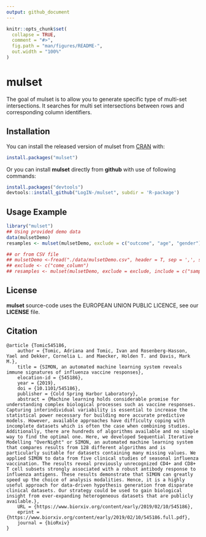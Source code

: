 ```yaml
---
output: github_document
---
```


<!-- README.md is generated from README.Rmd. Please edit that file -->

```r
knitr::opts_chunk$set(
  collapse = TRUE,
  comment = "#>",
  fig.path = "man/figures/README-",
  out.width = "100%"
)
```
# mulset

The goal of mulset is to allow you to generate specific type of multi-set intersections. It searches for multi set intersections between rows and corresponding column identifiers.


## Installation

You can install the released version of mulset from [CRAN](https://CRAN.R-project.org) with:

``` r
install.packages("mulset")
```
Or you can install **mulset** directly from **github** with use of following commands:

```r
install.packages("devtools")
devtools::install_github("LogIN-/mulset", subdir = 'R-package')
```

## Usage Example
```r
library("mulset")
## Using provided demo data
data(mulsetDemo)
resamples <- mulset(mulsetDemo, exclude = c("outcome", "age", "gender"), 250)

## or from CSV file
## mulsetDemo <-fread("./data/mulsetDemo.csv", header = T, sep = ',', stringsAsFactors = FALSE, data.table = FALSE)
## exclude <- c("come_column")
## resamples <- mulset(mulsetDemo, exclude = exclude, include = c("samples_count", "datapoints"), maxIntersections = 250, hashMethod = "sha1")

```

## License
**mulset** source-code uses the EUROPEAN UNION PUBLIC LICENCE, see our **LICENSE** file.

## Citation
```
@article {Tomic545186,
	author = {Tomic, Adriana and Tomic, Ivan and Rosenberg-Hasson, Yael and Dekker, Cornelia L. and Maecker, Holden T. and Davis, Mark M.},
	title = {SIMON, an automated machine learning system reveals immune signatures of influenza vaccine responses},
	elocation-id = {545186},
	year = {2019},
	doi = {10.1101/545186},
	publisher = {Cold Spring Harbor Laboratory},
	abstract = {Machine learning holds considerable promise for understanding complex biological processes such as vaccine responses. Capturing interindividual variability is essential to increase the statistical power necessary for building more accurate predictive models. However, available approaches have difficulty coping with incomplete datasets which is often the case when combining studies. Additionally, there are hundreds of algorithms available and no simple way to find the optimal one. Here, we developed Sequential Iterative Modelling "OverNight" or SIMON, an automated machine learning system that compares results from 128 different algorithms and is particularly suitable for datasets containing many missing values. We applied SIMON to data from five clinical studies of seasonal influenza vaccination. The results reveal previously unrecognized CD4+ and CD8+ T cell subsets strongly associated with a robust antibody response to influenza antigens. These results demonstrate that SIMON can greatly speed up the choice of analysis modalities. Hence, it is a highly useful approach for data-driven hypothesis generation from disparate clinical datasets. Our strategy could be used to gain biological insight from ever-expanding heterogeneous datasets that are publicly available.},
	URL = {https://www.biorxiv.org/content/early/2019/02/10/545186},
	eprint = {https://www.biorxiv.org/content/early/2019/02/10/545186.full.pdf},
	journal = {bioRxiv}
}
```